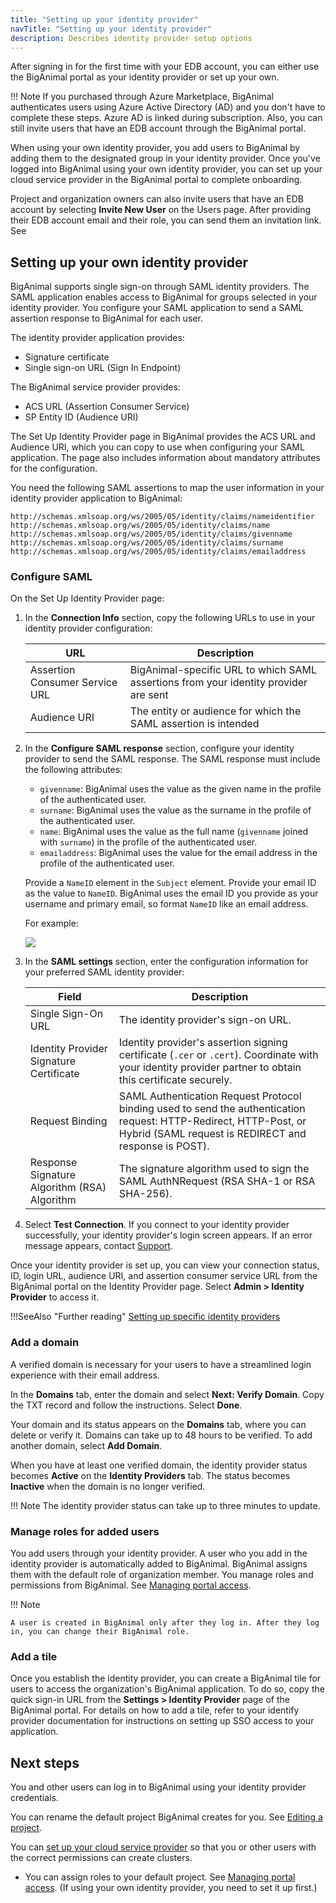 ```yaml
---
title: "Setting up your identity provider"
navTitle: "Setting up your identity provider"
description: Describes identity provider setup options
---
```


After signing in for the first time with your EDB account, you can either use the BigAnimal portal as your identity provider or set up your own. 

!!! Note
    If you purchased through Azure Marketplace, BigAnimal authenticates users using Azure Active Directory (AD) and you don't have to complete these steps. Azure AD is linked during subscription. Also, you can still invite users that have an EDB account through the BigAnimal portal. 

When using your own identity provider, you add users to BigAnimal by adding them to the designated group in your identity provider. Once you've logged into BigAnimal using your own identity provider, you can set up your cloud service provider in the BigAnimal portal to complete onboarding. 

Project and organization owners can also invite users that have an EDB account by selecting **Invite New User** on the Users page. After providing their EDB account email and their role, you can send them an invitation link. See 

## Setting up your own identity provider

BigAnimal supports single sign-on through SAML identity providers. The SAML application enables access to BigAnimal for groups selected in your identity provider. You configure your SAML application to send a SAML assertion response to BigAnimal for each user.

The identity provider application provides:
- Signature certificate
- Single sign-on URL (Sign In Endpoint)

The BigAnimal service provider provides:
- ACS URL (Assertion Consumer Service)
- SP Entity ID (Audience URI)

The Set Up Identity Provider page in BigAnimal provides the ACS URL and Audience URI, which you can copy to use when configuring your SAML application. The page also includes information about mandatory attributes for the configuration.

You need the following SAML assertions to map the user information in your identity provider application to BigAnimal:

```
http://schemas.xmlsoap.org/ws/2005/05/identity/claims/nameidentifier
http://schemas.xmlsoap.org/ws/2005/05/identity/claims/name
http://schemas.xmlsoap.org/ws/2005/05/identity/claims/givenname
http://schemas.xmlsoap.org/ws/2005/05/identity/claims/surname
http://schemas.xmlsoap.org/ws/2005/05/identity/claims/emailaddress
```

### Configure SAML

On the Set Up Identity Provider page:

1. In the **Connection Info** section, copy the following URLs to use in your identity provider configuration:  
   
   | URL                            | Description |
   | ------------------------------ | ----------- |
   | Assertion Consumer Service URL | BigAnimal-specific URL to which SAML assertions from your identity provider are sent |
   | Audience URI                   | The entity or audience for which the SAML assertion is intended |
2. In the **Configure SAML response** section, configure your identity provider to send the SAML response. The SAML response must include the following attributes:
   - `givenname`: BigAnimal uses the value as the given name in the profile of the authenticated user.
   - `surname`: BigAnimal uses the value as the surname in the profile of the authenticated user.
   - `name`: BigAnimal uses the value as the full name (`givenname` joined with `surname`) in the profile of the authenticated user.
   - `emailaddress`: BigAnimal uses the value for the email address in the profile of the authenticated user. 
   
   Provide a `NameID` element in the `Subject` element. Provide your email ID as the value to `NameID`. BigAnimal uses the email ID you provide as your username and primary email, so format `NameID` like an email address.

   For example:

   ![](../images/nameID.png)
3. In the **SAML settings** section, enter the configuration information for your preferred SAML identity provider:

   | Field      | Description |
   | ---------- | ----------- |
   | Single Sign-On URL | The identity provider's sign-on URL. |
   | Identity Provider Signature Certificate | Identity provider's assertion signing certificate (`.cer` or `.cert`). Coordinate with your identity provider partner to obtain this certificate securely. |
   | Request Binding | SAML Authentication Request Protocol binding used to send the authentication request: HTTP-Redirect,  HTTP-Post, or Hybrid (SAML request is REDIRECT and response is POST). |
   | Response Signature Algorithm (RSA) Algorithm | The signature algorithm used to sign the SAML AuthNRequest (RSA SHA-1 or RSA SHA-256). |
4. Select **Test Connection**. If you connect to your identity provider successfully, your identity provider's login screen appears. If an error message appears, contact [Support](/biganimal/latest/overview/support).

Once your identity provider is set up, you can view your connection status, ID, login URL, audience URI, and assertion consumer service URL from the BigAnimal portal on the Identity Provider page. Select **Admin > Identity Provider** to access it.

!!!SeeAlso "Further reading"
   [Setting up specific identity providers](knowledge_articles)

### Add a domain

A verified domain is necessary for your users to have a streamlined login experience with their email address. 

In the **Domains** tab, enter the domain and select **Next: Verify Domain**. Copy the TXT record and follow the instructions. Select **Done**. 

Your domain and its status appears on the **Domains** tab, where you can delete or verify it. Domains can take up to 48 hours to be verified. To add another domain, select **Add Domain**. 

When you have at least one verified domain, the identity provider status becomes **Active** on the **Identity Providers** tab. The status becomes **Inactive** when the domain is no longer verified. 

!!! Note
    The identity provider status can take up to three minutes to update.

### Manage roles for added users

You add users through your identity provider. A user who you add in the identity provider is automatically added to BigAnimal. BigAnimal assigns them with the default role of organization member. You manage roles and permissions from BigAnimal. See [Managing portal access](/biganimal/latest/administering_cluster/01_portal_access/).

!!! Note

    A user is created in BigAnimal only after they log in. After they log in, you can change their BigAnimal role.

### Add a tile

Once you establish the identity provider, you can create a BigAnimal tile for users to access the organization's BigAnimal application. To do so, copy the quick sign-in URL from the **Settings > Identity Provider** page of the BigAnimal portal. For details on how to add a tile, refer to your identify provider documentation for instructions on setting up SSO access to your application.


## Next steps

You and other users can log in to BigAnimal using your identity provider credentials. 

You can rename the default project BigAnimal creates for you. See [Editing a project](/biganimal/release/administering_cluster/projects/#editing-a-project).

You can [set up your cloud service provider](/biganimal/latest/getting_started/02_connecting_to_your_cloud/) so that you or other users with the correct permissions can create clusters.

- You can assign roles to your default project. See [Managing portal access](/biganimal/release/administering_cluster/01_portal_access). (If using your own identity provider, you need to set it up first.) 


